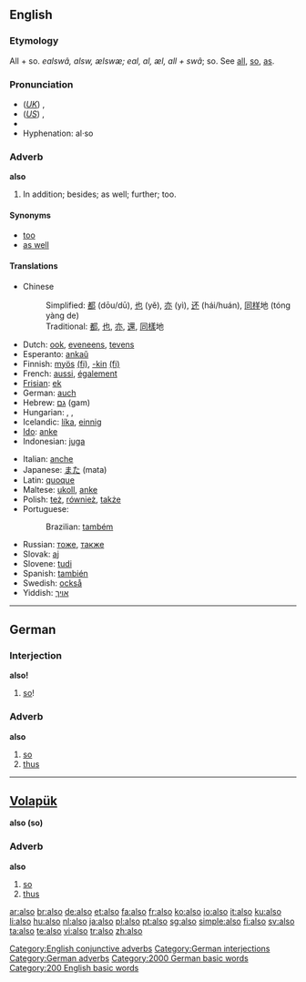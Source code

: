 ==English==

{{rank|just|while|again|145|also|away|against|though}}

===Etymology===
All + so. {{OE.}} ''ealswâ, alsw, ælswæ; eal, al, æl, all + swâ''; so. See [[all]], [[so]], [[as]].

===Pronunciation===
*(''[[Received Pronunciation|UK]]'') {{IPA|/ˈɔːlsəʊ/}}, {{SAMPA|/"O:ls@U/}}
*(''[[General American|US]]'') {{IPA|/ˈɔːlsoʊ/}}, {{SAMPA|/"O:lsoU/}}
*{{audio|en-us-also.ogg|Audio (US)}}
*Hyphenation: al&middot;so

===Adverb===
'''also'''

# In addition; besides; as well; further; too.

====Synonyms====
*[[too]]
*[[as well]]

====Translations====
{{trans-top|in addition; besides; as well; further; too}}
*Chinese
*:Simplified: [[都]] (dōu/dū), [[也]] (yě), [[亦]] (yì), [[还]] (hái/huán), [[同样]]地 (tóng yàng de)
*:Traditional: [[都]], [[也]], [[亦]], [[還]], [[同樣]]地
*Dutch: [[ook]], [[eveneens]], [[tevens]]
*Esperanto: [[ankaŭ]]
*Finnish: [[myös]] [[:fi:myös|(fi)]], [[-kin#Finnish|-kin]] [[:fi:-kin|(fi)]]
*French: [[aussi]], [[également]]
*[[Frisian]]: [[ek]]
*German: [[auch]]
*Hebrew: [[גם]] (gam)
*Hungarian: {{t|hu|szintén}}, {{t|hu|is}}, {{t|hu|ugyancsak}}
*Icelandic: [[líka]], [[einnig]]
*[[Ido]]: [[anke]]
*Indonesian: [[juga]]
{{trans-mid}}
*Italian: [[anche]]
*Japanese: [[また]] (mata)
*Latin: [[quoque]]
*Maltese: [[ukoll]], [[anke]]
*Polish: [[też]], [[również]], [[także]]
*Portuguese:
*:Brazilian: [[também]]
*Russian: [[тоже]], [[также]]
*Slovak: [[aj]]
*Slovene: [[tudi]]
*Spanish: [[también]]
*Swedish: [[också]]
*Yiddish: [[אויך]]
{{trans-bottom}}

[[Category:English conjunctive adverbs]]

----

==German==

===Interjection===
'''also!'''

# [[so]]!

[[Category:German interjections]]

===Adverb===
'''also'''

# [[so]]
# [[thus]]

[[Category:German adverbs]]
[[Category:2000 German basic words]]

----

==[[Volapük]]==
'''also (so) '''

===Adverb===
'''also'''

# [[so]]
# [[thus]]

[[Category:200 English basic words]]

[[ar:also]]
[[br:also]]
[[de:also]]
[[et:also]]
[[fa:also]]
[[fr:also]]
[[ko:also]]
[[io:also]]
[[it:also]]
[[ku:also]]
[[li:also]]
[[hu:also]]
[[nl:also]]
[[ja:also]]
[[pl:also]]
[[pt:also]]
[[sg:also]]
[[simple:also]]
[[fi:also]]
[[sv:also]]
[[ta:also]]
[[te:also]]
[[vi:also]]
[[tr:also]]
[[zh:also]]
